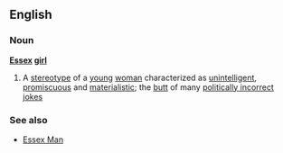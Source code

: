 ==English==
===Noun===
'''[[Essex]] [[girl]]'''
# A [[stereotype]] of a [[young]] [[woman]] characterized as [[unintelligent]], [[promiscuous]] and [[materialistic]]; the [[butt]] of many [[politically incorrect]] [[joke]]s
===See also===
*[[Essex Man]]